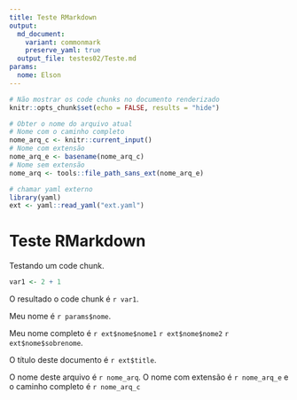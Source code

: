 ```yaml
---
title: Teste RMarkdown
output:
  md_document:
    variant: commonmark
    preserve_yaml: true
  output_file: testes02/Teste.md
params:
  nome: Elson
---
```


```r
# Não mostrar os code chunks no documento renderizado
knitr::opts_chunk$set(echo = FALSE, results = "hide")

# Obter o nome do arquivo atual
# Nome com o caminho completo
nome_arq_c <- knitr::current_input()
# Nome com extensão
nome_arq_e <- basename(nome_arq_c)
# Nome sem extensão
nome_arq <- tools::file_path_sans_ext(nome_arq_e)

# chamar yaml externo
library(yaml)
ext <- yaml::read_yaml("ext.yaml")
```

# Teste RMarkdown

Testando um code chunk.

```r
var1 <- 2 + 1
```

O resultado o code chunk é `r var1`.

Meu nome é `r params$nome`.

Meu nome completo é `r ext$nome$nome1` `r ext$nome$nome2` `r ext$nome$sobrenome`.

O título deste documento é `r ext$title`.

O nome deste arquivo é `r nome_arq`. O nome com extensão é `r nome_arq_e` e o caminho completo é `r nome_arq_c`
